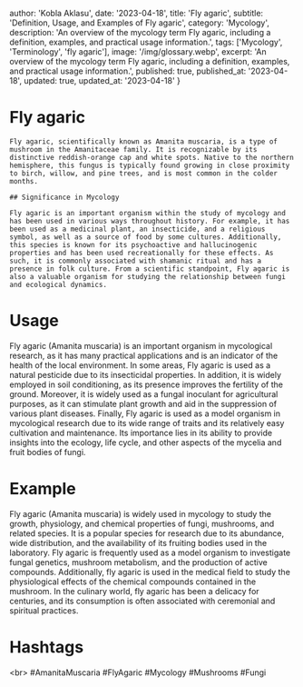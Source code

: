 
  author: 'Kobla Aklasu',
  date: '2023-04-18',
  title: 'Fly agaric',
  subtitle: 'Definition, Usage, and Examples of Fly agaric',
  category: 'Mycology',
  description: 'An overview of the mycology term Fly agaric, including a definition, examples, and practical usage information.',
  tags: ['Mycology', 'Terminology', 'fly agaric'],
  image: '/img/glossary.webp',
  excerpt: 'An overview of the mycology term Fly agaric, including a definition, examples, and practical usage information.',
  published: true,
  published_at: '2023-04-18',
  updated: true,
  updated_at: '2023-04-18'
}




# Fly agaric
    
    Fly agaric, scientifically known as Amanita muscaria, is a type of mushroom in the Amanitaceae family. It is recognizable by its distinctive reddish-orange cap and white spots. Native to the northern hemisphere, this fungus is typically found growing in close proximity to birch, willow, and pine trees, and is most common in the colder months.
    
    ## Significance in Mycology 
    
    Fly agaric is an important organism within the study of mycology and has been used in various ways throughout history. For example, it has been used as a medicinal plant, an insecticide, and a religious symbol, as well as a source of food by some cultures. Additionally, this species is known for its psychoactive and hallucinogenic properties and has been used recreationally for these effects. As such, it is commonly associated with shamanic ritual and has a presence in folk culture. From a scientific standpoint, Fly agaric is also a valuable organism for studying the relationship between fungi and ecological dynamics.

# Usage

Fly agaric (Amanita muscaria) is an important organism in mycological research, as it has many practical applications and is an indicator of the health of the local environment. In some areas, Fly agaric is used as a natural pesticide due to its insecticidal properties. In addition, it is widely employed in soil conditioning, as its presence improves the fertility of the ground. Moreover, it is widely used as a fungal inoculant for agricultural purposes, as it can stimulate plant growth and aid in the suppression of various plant diseases. Finally, Fly agaric is used as a model organism in mycological research due to its wide range of traits and its relatively easy cultivation and maintenance. Its importance lies in its ability to provide insights into the ecology, life cycle, and other aspects of the mycelia and fruit bodies of fungi.

# Example

Fly agaric (Amanita muscaria) is widely used in mycology to study the growth, physiology, and chemical properties of fungi, mushrooms, and related species. It is a popular species for research due to its abundance, wide distribution, and the availability of its fruiting bodies used in the laboratory. Fly agaric is frequently used as a model organism to investigate fungal genetics, mushroom metabolism, and the production of active compounds. Additionally, fly agaric is used in the medical field to study the physiological effects of the chemical compounds contained in the mushroom. In the culinary world, fly agaric has been a delicacy for centuries, and its consumption is often associated with ceremonial and spiritual practices.

# Hashtags

&lt;br&gt;
    #AmanitaMuscaria #FlyAgaric #Mycology #Mushrooms #Fungi

